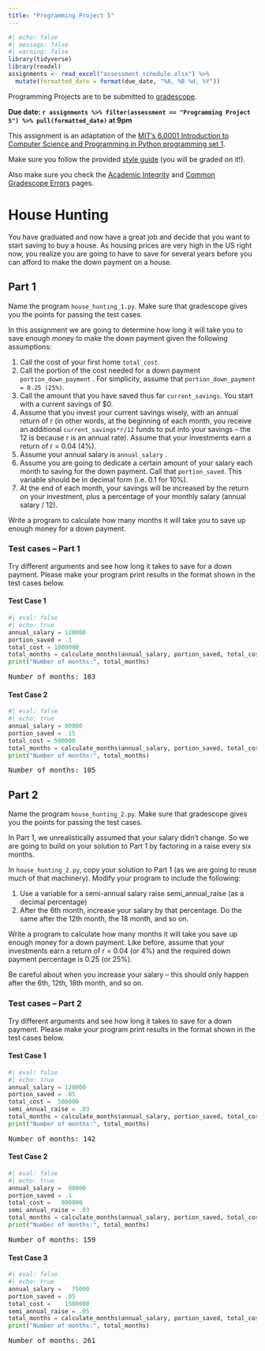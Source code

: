 ```yaml
---
title: "Programming Project 5"
---
```


```r
#| echo: false
#| message: false
#| warning: false
library(tidyverse)
library(readxl)
assignments <- read_excel("assessment_schedule.xlsx") %>% 
  mutate(formatted_date = format(due_date, "%A, %B %d, %Y"))
```

Programming Projects are to be submitted to [gradescope](https://www.gradescope.com/courses/934148).

**Due date: `r assignments %>% filter(assessment == "Programming Project 5") %>% pull(formatted_date)` at 9pm**

This assignment is an adaptation of the [MIT's 6.0001 Introduction to Computer Science and Programming in Python programming set 1](https://ocw.mit.edu/courses/6-0001-introduction-to-computer-science-and-programming-in-python-fall-2016/resources/mit6_0001f16_ps1/).

Make sure you follow the provided [style guide](style.html) (you will be graded on it!). 

Also make sure you check the [Academic Integrity](academic-integrity.html) and [Common Gradescope Errors](gradescope-errors.html) pages.


# House Hunting

You have graduated and now have a great job and decide that you want to start saving to buy a house. As housing prices are very high in the US right now, you realize you are going to have to save for several years before you can afford to make the down payment on a house. 

## Part 1

Name the program `house_hunting_1.py`. Make sure that gradescope gives you the points for passing the test cases.

In this assignment we are going to determine how long it will take you to save enough money to make the down payment given the following assumptions:

1. Call the cost of your first home `total_cost`.
2. Call the portion of the cost needed for a down payment `portion_down_payment` . For
simplicity, assume that `portion_down_payment = 0.25 (25%)`.
3. Call the amount that you have saved thus far `current_savings`. You start with a current
savings of $0.
4. Assume that you invest your current savings wisely, with an annual return of r (in other words,
at the beginning of each month, you receive an additional `current_savings*r/12` funds to put into
your savings – the 12 is because r is an annual rate). Assume that your investments earn a
return of r = 0.04 (4%).
5. Assume your annual salary is `annual_salary` .
6. Assume you are going to dedicate a certain amount of your salary each month to saving for
the down payment. Call that `portion_saved`. This variable should be in decimal form (i.e. 0.1
for 10%).
7. At the end of each month, your savings will be increased by the return on your investment,
plus a percentage of your monthly salary (annual salary / 12).

Write a program to calculate how many months it will take you to save up enough money for a down
payment.

### Test cases -- Part 1

Try different arguments and see how long it takes to save for a down payment. Please make your
program print results in the format shown in the test cases below.

#### Test Case 1
```python
#| eval: false
#| echo: true
annual_salary = 120000
portion_saved = .1
total_cost = 1000000
total_months = calculate_months(annual_salary, portion_saved, total_cost)
print("Number of months:", total_months)
```

<pre>
Number of months: 183
</pre>

#### Test Case 2
```python
#| eval: false
#| echo: true
annual_salary = 80000
portion_saved = .15
total_cost = 500000
total_months = calculate_months(annual_salary, portion_saved, total_cost)
print("Number of months:", total_months)
```

<pre>
Number of months: 105
</pre>

## Part 2

Name the program `house_hunting_2.py`. Make sure that gradescope gives you the points for passing the test cases.

In Part 1, we unrealistically assumed that your salary didn’t change.  So we are going to build on your
solution to Part 1 by factoring in a raise every six months. 

In `house_hunting_2.py`, copy your solution to Part 1 (as we are going to reuse much of that machinery).  Modify your program to include the following:

1. Use a variable for a semi-annual salary raise semi_annual_raise (as a decimal percentage)
2. After the 6th month, increase your salary by that percentage.  Do the same after the 12th
month, the 18  month, and so on. 

Write a program to calculate how many months it will take you save up enough money for a down
payment.  Like before, assume that your investments earn a return of r = 0.04 (or 4%) and the
required down payment percentage is 0.25 (or 25%). 

Be careful about when you increase your salary – this should only happen after the 6th, 12th, 18th month, and so on. 


### Test cases -- Part 2

Try different arguments and see how long it takes to save for a down payment. Please make your
program print results in the format shown in the test cases below.

#### Test Case 1

```python
#| eval: false
#| echo: true
annual_salary = 120000
portion_saved = .05
total_cost =  500000
semi_annual_raise = .03
total_months = calculate_months(annual_salary, portion_saved, total_cost, semi_annual_raise)
print("Number of months:", total_months)
```

<pre>
Number of months: 142
</pre>

#### Test Case 2
```python
#| eval: false
#| echo: true
annual_salary =  80000
portion_saved = .1
total_cost =   800000
semi_annual_raise = .03
total_months = calculate_months(annual_salary, portion_saved, total_cost, semi_annual_raise)
print("Number of months:", total_months)
```

<pre>
Number of months: 159
</pre>

#### Test Case 3
```python
#| eval: false
#| echo: true
annual_salary =   75000
portion_saved = .05
total_cost =    1500000
semi_annual_raise = .05
total_months = calculate_months(annual_salary, portion_saved, total_cost, semi_annual_raise)
print("Number of months:", total_months)
```

<pre>
Number of months: 261
</pre>